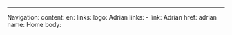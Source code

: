 ---
Navigation:
  content:
    en:
      links:
        logo: Adrian
        links:
          - link: Adrian
            href: adrian
name: Home
body: 